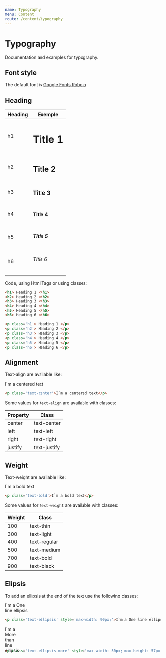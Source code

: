 ```yaml
---
name: Typography
menu: Content
route: /content/typography
---
```


# Typography

Documentation and examples for typography.

## Font style

The default font is <a class='pink' href='https://fonts.google.com/specimen/Roboto' target='_blank'>Google Fonts Roboto</a>

## Heading

<table class='background-white black p-2 border-radius' style='max-width: 400px'>
    <thead>
        <tr>
            <th>
                Heading
            </th>
            <th>
                Exemple
            </th>
        </tr>
    </thead>
    <tbody>
        <tr>
            <td>
                h1
            </td>
            <td>
                <h1>Title 1</h1>
            </td>
        </tr>
        <tr>
            <td>
                h2
            </td>
            <td>
                <h2>Title 2</h2>
            </td>
        </tr>
        <tr>
            <td>
                h3
            </td>
            <td>
                <h3>Title 3</h3>
            </td>
        </tr>
        <tr>
            <td>
                h4
            </td>
            <td>
                <h4>Title 4</h4>
            </td>
        </tr>
        <tr>
            <td>
                h5
            </td>
            <td>
                <h5>Title 5</h5>
            </td>
        </tr>
        <tr>
            <td>
                h6
            </td>
            <td>
                <h6>Title 6</h6>
            </td>
        </tr>
    </tbody>
</table>

Code, using Html Tags or using classes:

```html
<h1> Heading 1 </h1>
<h2> Heading 2 </h2>
<h3> Heading 3 </h3>
<h4> Heading 4 </h4>
<h5> Heading 5 </h5>
<h6> Heading 6 </h6>
```

```html
<p class='h1'> Heading 1 </p>
<p class='h2'> Heading 2 </p>
<p class='h3'> Heading 3 </p>
<p class='h4'> Heading 4 </p>
<p class='h5'> Heading 5 </p>
<p class='h6'> Heading 6 </p>
```

## Alignment

Text-align are available like:

<p class='text-center background-white black border-radius p-2'>I`m a centered text</p>

```html
<p class='text-center'>I`m a centered text</p>
```

Some values for `text-align` are available with classes:

<table class='background-white black p-2 border-radius' style='max-width: 400px'>
    <thead>
        <tr>
            <th>
                Property
            </th>
            <th>
                Class
            </th>
        </tr>
    </thead>
    <tbody>
        <tr>
            <td>
                center
            </td>
            <td>
                text-center
            </td>
        </tr>
        <tr>
            <td>
                left
            </td>
            <td>
                text-left
            </td>
        </tr>
        <tr>
            <td>
                right
            </td>
            <td>
                text-right
            </td>
        </tr>
        <tr>
            <td>
                justify
            </td>
            <td>
                text-justify
            </td>
        </tr>
    </tbody>
</table>

## Weight

Text-weight are available like:

<p class='text-bold background-white black border-radius p-2'>I`m a bold text</p>

```html
<p class='text-bold'>I`m a bold text</p>
```

Some values for `text-weight` are available with classes:

<table class='background-white black p-2 border-radius' style='max-width: 400px'>
    <thead>
        <tr>
            <th>
                Weight
            </th>
            <th>
                Class
            </th>
        </tr>
    </thead>
    <tbody>
        <tr>
            <td>
                100
            </td>
            <td>
                text-thin
            </td>
        </tr>
        <tr>
            <td>
                300
            </td>
            <td>
                text-light
            </td>
        </tr>
        <tr>
            <td>
                400
            </td>
            <td>
                text-regular
            </td>
        </tr>
        <tr>
            <td>
                500
            </td>
            <td>
                text-medium
            </td>
        </tr>
        <tr>
            <td>
                700
            </td>
            <td>
                text-bold
            </td>
        </tr>
        <tr>
            <td>
                900
            </td>
            <td>
                text-black
            </td>
        </tr>
    </tbody>
</table>

## Elipsis

To add an ellipsis at the end of the text use the following classes:

<p class='text-ellipsis background-white black border-radius p-2' style='max-width: 90px;'>I`m a One line ellipsis</p>

```html
<p class='text-ellipsis' style='max-width: 90px;'>I`m a One line ellipsis</p>
```

<p class='text-ellipsis-more background-white black border-radius p-2' style='max-width: 50px; max-height: 57px'>I`m a More than line ellipsis</p>

```html
<p class='text-ellipsis-more' style='max-width: 50px; max-height: 57px'>I`m a More than line ellipsis</p>
```